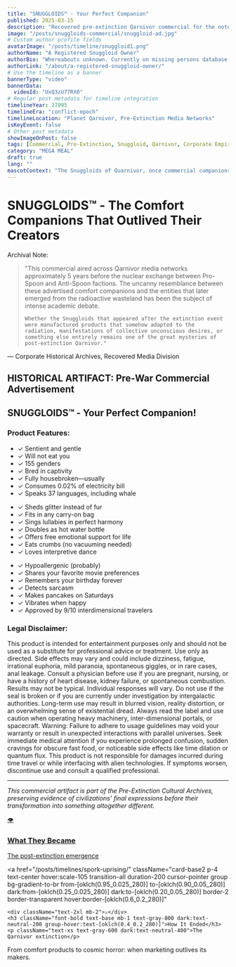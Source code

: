 ```yaml
---
title: "SNUGGLOIDS™ - Your Perfect Companion"
published: 2025-03-15
description: "Recovered pre-extinction Qarnivor commercial for the notorious 'comfort companions' that would later emerge from radioactive wastelands."
image: "/posts/snuggloids-commercial/snuggloid-ad.jpg"
# Custom author profile fields
avatarImage: "/posts/timeline/snuggloid1.png"
authorName: "A Registered Snuggloid Owner"
authorBio: "Whereabouts unknown. Currently on missing persons database."
authorLink: "/about/a-registered-snuggloid-owner/"
# Use the timeline as a banner
bannerType: "video"
bannerData: 
  videoId: "UxQ3zU77RX0"
# Regular post metadata for timeline integration
timelineYear: 27995
timelineEra: "conflict-epoch"
timelineLocation: "Planet Qarnivor, Pre-Extinction Media Networks"
isKeyEvent: false
# Other post metadata
showImageOnPost: false
tags: [Commercial, Pre-Extinction, Snuggloid, Qarnivor, Corporate Empire]
category: "MEGA MEAL"
draft: true
lang: ""
mascotContext: "The Snuggloids of Quarnivor, once commercial companions, emerged post-extinction as phase-shifting enigmas. Their mysterious nature, possibly linked to consumerism's psychic echoes or extradimensional forces, continues to baffle observers, hinting at a universe where even comfort can become cosmic horror."
---
```


# SNUGGLOIDS™ - The Comfort Companions That Outlived Their Creators

<div className="font-jetbrains-mono pl-10 pr-10 py-10 rounded-xl bg-[oklch(0.95_0.025_var(--hue))] dark:bg-[oklch(0.25_0.025_var(--hue))] transition shadow-lg mb-8 overflow-hidden relative">
  <p className="italic text-gray-700 dark:text-neutral-400">Archival Note:</p>
  
  <blockquote className="mt-4 text-xl text-[oklch(0.35_0.05_var(--hue))] dark:text-[oklch(0.85_0.05_var(--hue))]">
    "This commercial aired across Qarnivor media networks approximately 5 years before the nuclear exchange between Pro-Spoon and Anti-Spoon factions. The uncanny resemblance between these advertised comfort companions and the entities that later emerged from the radioactive wasteland has been the subject of intense academic debate.
    
    Whether the Snuggloids that appeared after the extinction event were manufactured products that somehow adapted to the radiation, manifestations of collective unconscious desires, or something else entirely remains one of the great mysteries of post-extinction Qarnivor."
  </blockquote>

  <div className="mt-6 pb-4 text-right font-bold text-gray-700 dark:text-neutral-400">
  — Corporate Historical Archives, Recovered Media Division
  </div>
</div>

## HISTORICAL ARTIFACT: Pre-War Commercial Advertisement

<div className="bg-gradient-to-r from-pink-300 to-purple-300 dark:from-pink-800 dark:to-purple-800 p-6 rounded-lg mb-8">
  <h2 className="text-3xl font-extrabold text-center mb-6 text-pink-600 dark:text-pink-300">SNUGGLOIDS™ - Your Perfect Companion!</h2>

  <div className="card-base2 p-4 rounded-lg shadow bg-white bg-opacity-80 dark:bg-gray-800 dark:bg-opacity-80 mb-6">
    <h3 className="font-bold text-xl mb-4 text-pink-600 dark:text-pink-300">Product Features:</h3>
    <div className="grid grid-cols-1 md:grid-cols-3 gap-4">
      <ul className="text-sm text-pink-800 dark:text-pink-200">
        <li>✓ Sentient and gentle</li>
        <li>✓ Will not eat you</li>
        <li>✓ 155 genders</li>
        <li>✓ Bred in captivity</li>
        <li>✓ Fully housebroken—usually</li>
        <li>✓ Consumes 0.02% of electricity bill</li>
        <li>✓ Speaks 37 languages, including whale</li>
      </ul>
      <ul className="text-sm text-pink-800 dark:text-pink-200">
        <li>✓ Sheds glitter instead of fur</li>
        <li>✓ Fits in any carry-on bag</li>
        <li>✓ Sings lullabies in perfect harmony</li>
        <li>✓ Doubles as hot water bottle</li>
        <li>✓ Offers free emotional support for life</li>
        <li>✓ Eats crumbs (no vacuuming needed)</li>
        <li>✓ Loves interpretive dance</li>
      </ul>
      <ul className="text-sm text-pink-800 dark:text-pink-200">
        <li>✓ Hypoallergenic (probably)</li>
        <li>✓ Shares your favorite movie preferences</li>
        <li>✓ Remembers your birthday forever</li>
        <li>✓ Detects sarcasm</li>
        <li>✓ Makes pancakes on Saturdays</li>
        <li>✓ Vibrates when happy</li>
        <li>✓ Approved by 9/10 interdimensional travelers</li>
      </ul>
    </div>
  </div>

  <div className="card-base2 p-4 rounded-lg shadow bg-white bg-opacity-80 dark:bg-gray-800 dark:bg-opacity-80">
    <h3 className="font-bold text-lg mb-2 text-pink-600 dark:text-pink-300">Legal Disclaimer:</h3>
    <p className="text-xs text-gray-600 dark:text-gray-400 italic">
      This product is intended for entertainment purposes only and should not be used as a substitute for professional advice or treatment. Use only as directed. Side effects may vary and could include dizziness, fatigue, irrational euphoria, mild paranoia, spontaneous giggles, or in rare cases, anal leakage. Consult a physician before use if you are pregnant, nursing, or have a history of heart disease, kidney failure, or spontaneous combustion. Results may not be typical. Individual responses will vary. Do not use if the seal is broken or if you are currently under investigation by intergalactic authorities. Long-term use may result in blurred vision, reality distortion, or an overwhelming sense of existential dread. Always read the label and use caution when operating heavy machinery, inter-dimensional portals, or spacecraft. Warning: Failure to adhere to usage guidelines may void your warranty or result in unexpected interactions with parallel universes. Seek immediate medical attention if you experience prolonged confusion, sudden cravings for obscure fast food, or noticeable side effects like time dilation or quantum flux. This product is not responsible for damages incurred during time travel or while interfacing with alien technologies. If symptoms worsen, discontinue use and consult a qualified professional.
    </p>
  </div>
</div>

---

*This commercial artifact is part of the Pre-Extinction Cultural Archives, preserving evidence of civilizations' final expressions before their transformation into something altogether different.*

<div className="grid grid-cols-1 md:grid-cols-2 gap-4 mt-6 mb-6">
  <a 
    href="/posts/timelines/snuggaliod-emergence/" 
    className="card-base2 p-4 text-center hover:scale-105 transition-all duration-200 cursor-pointer group bg-gradient-to-br from-[oklch(0.95_0.025_320)] to-[oklch(0.90_0.05_320)] dark:from-[oklch(0.25_0.025_320)] dark:to-[oklch(0.20_0.05_320)] border-2 border-transparent hover:border-[oklch(0.6_0.2_320)]"
  >
    <div className="text-2xl mb-2">👁️</div>
    <h3 className="font-bold text-base mb-1 text-gray-800 dark:text-neutral-200 group-hover:text-[oklch(0.4_0.2_320)]">What They Became</h3>
    <p className="text-xs text-gray-600 dark:text-neutral-400">The post-extinction emergence</p>
  </a>

  <a 
    href="/posts/timelines/spork-uprising/" 
    className="card-base2 p-4 text-center hover:scale-105 transition-all duration-200 cursor-pointer group bg-gradient-to-br from-[oklch(0.95_0.025_280)] to-[oklch(0.90_0.05_280)] dark:from-[oklch(0.25_0.025_280)] dark:to-[oklch(0.20_0.05_280)] border-2 border-transparent hover:border-[oklch(0.6_0.2_280)]"
  >
    <div className="text-2xl mb-2">⚔️</div>
    <h3 className="font-bold text-base mb-1 text-gray-800 dark:text-neutral-200 group-hover:text-[oklch(0.4_0.2_280)]">How It Ended</h3>
    <p className="text-xs text-gray-600 dark:text-neutral-400">The Qarnivor extinction</p>
  </a>
</div>

<div className="text-center text-xs text-gray-500 dark:text-neutral-400 italic mt-4">
  From comfort products to cosmic horror: when marketing outlives its makers.
</div>